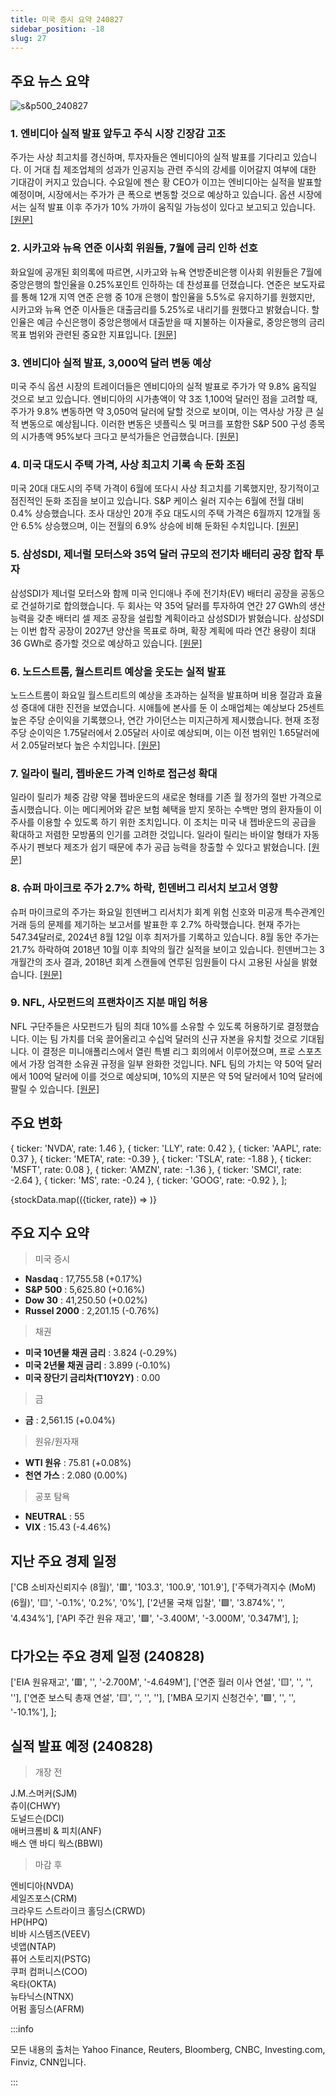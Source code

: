 ```yaml
---
title: 미국 증시 요약 240827
sidebar_position: -18
slug: 27
---
```


## 주요 뉴스 요약

![s&p500_240827](/map/240827.png)

### 1. **엔비디아 실적 발표 앞두고 주식 시장 긴장감 고조**

주가는 사상 최고치를 경신하며, 투자자들은 엔비디아의 실적 발표를 기다리고 있습니다. 이 거대 칩 제조업체의 성과가 인공지능 관련 주식의 강세를 이어갈지 여부에 대한 기대감이 커지고 있습니다. 수요일에 젠슨 황 CEO가 이끄는 엔비디아는 실적을 발표할 예정이며, 시장에서는 주가가 큰 폭으로 변동할 것으로 예상하고 있습니다. 옵션 시장에서는 실적 발표 이후 주가가 10% 가까이 움직일 가능성이 있다고 보고되고 있습니다. [[원문]](https://www.bloomberg.com/news/articles/2024-08-26/stock-market-today-dow-s-p-live-updates?embedded-checkout=true)

### 2. **시카고와 뉴욕 연준 이사회 위원들, 7월에 금리 인하 선호**

화요일에 공개된 회의록에 따르면, 시카고와 뉴욕 연방준비은행 이사회 위원들은 7월에 중앙은행의 할인율을 0.25%포인트 인하하는 데 찬성표를 던졌습니다. 연준은 보도자료를 통해 12개 지역 연준 은행 중 10개 은행이 할인율을 5.5%로 유지하기를 원했지만, 시카고와 뉴욕 연준 이사들은 대출금리를 5.25%로 내리기를 원했다고 밝혔습니다. 할인율은 예금 수신은행이 중앙은행에서 대출받을 때 지불하는 이자율로, 중앙은행의 금리 목표 범위와 관련된 중요한 지표입니다. [[원문]](https://www.reuters.com/markets/rates-bonds/chicago-ny-fed-directors-favored-discount-rate-cut-july-2024-08-27/)

### 3. **엔비디아 실적 발표, 3,000억 달러 변동 예상**

미국 주식 옵션 시장의 트레이더들은 엔비디아의 실적 발표로 주가가 약 9.8% 움직일 것으로 보고 있습니다. 엔비디아의 시가총액이 약 3조 1,100억 달러인 점을 고려할 때, 주가가 9.8% 변동하면 약 3,050억 달러에 달할 것으로 보이며, 이는 역사상 가장 큰 실적 변동으로 예상됩니다. 이러한 변동은 넷플릭스 및 머크를 포함한 S&P 500 구성 종목의 시가총액 95%보다 크다고 분석가들은 언급했습니다. [[원문]](https://www.reuters.com/technology/nvidia-results-could-spur-record-300-billion-swing-shares-options-show-2024-08-27/)

### 4. **미국 대도시 주택 가격, 사상 최고치 기록 속 둔화 조짐**

미국 20대 대도시의 주택 가격이 6월에 또다시 사상 최고치를 기록했지만, 장기적이고 점진적인 둔화 조짐을 보이고 있습니다. S&P 케이스 쉴러 지수는 6월에 전월 대비 0.4% 상승했습니다. 조사 대상인 20개 주요 대도시의 주택 가격은 6월까지 12개월 동안 6.5% 상승했으며, 이는 전월의 6.9% 상승에 비해 둔화된 수치입니다. [[원문]](https://www.marketwatch.com/story/home-prices-reach-new-record-high-in-june-case-shiller-says-3da64745?mod=home-page)

### 5. **삼성SDI, 제너럴 모터스와 35억 달러 규모의 전기차 배터리 공장 합작 투자**

삼성SDI가 제너럴 모터스와 함께 미국 인디애나 주에 전기차(EV) 배터리 공장을 공동으로 건설하기로 합의했습니다. 두 회사는 약 35억 달러를 투자하여 연간 27 GWh의 생산 능력을 갖춘 배터리 셀 제조 공장을 설립할 계획이라고 삼성SDI가 밝혔습니다. 삼성SDI는 이번 합작 공장이 2027년 양산을 목표로 하며, 확장 계획에 따라 연간 용량이 최대 36 GWh로 증가할 것으로 예상하고 있습니다. [[원문]](https://finance.yahoo.com/news/samsung-sdi-signs-deal-gm-224248595.html)

### 6. **노드스트롬, 월스트리트 예상을 웃도는 실적 발표**

노드스트롬이 화요일 월스트리트의 예상을 초과하는 실적을 발표하며 비용 절감과 효율성 증대에 대한 진전을 보였습니다. 시애틀에 본사를 둔 이 소매업체는 예상보다 25센트 높은 주당 순이익을 기록했으나, 연간 가이던스는 미지근하게 제시했습니다. 현재 조정 주당 순이익은 1.75달러에서 2.05달러 사이로 예상되며, 이는 이전 범위인 1.65달러에서 2.05달러보다 높은 수치입니다. [[원문]](https://www.cnbc.com/2024/08/27/nordstrom-jwn-earnings-q2-2024.html)

### 7. **일라이 릴리, 젭바운드 가격 인하로 접근성 확대**

일라이 릴리가 체중 감량 약물 젭바운드의 새로운 형태를 기존 월 정가의 절반 가격으로 출시했습니다. 이는 메디케어와 같은 보험 혜택을 받지 못하는 수백만 명의 환자들이 이 주사를 이용할 수 있도록 하기 위한 조치입니다. 이 조치는 미국 내 젭바운드의 공급을 확대하고 저렴한 모방품의 인기를 고려한 것입니다. 일라이 릴리는 바이알 형태가 자동 주사기 펜보다 제조가 쉽기 때문에 추가 공급 능력을 창출할 수 있다고 밝혔습니다. [[원문]](https://www.cnbc.com/2024/08/27/zepbound-eli-lilly-releases-new-cheaper-form-of-weight-loss-drug.html)

### 8. **슈퍼 마이크로 주가 2.7% 하락, 힌덴버그 리서치 보고서 영향**

슈퍼 마이크로의 주가는 화요일 힌덴버그 리서치가 회계 위험 신호와 미공개 특수관계인 거래 등의 문제를 제기하는 보고서를 발표한 후 2.7% 하락했습니다. 현재 주가는 547.34달러로, 2024년 8월 12일 이후 최저가를 기록하고 있습니다. 8월 동안 주가는 21.7% 하락하여 2018년 10월 이후 최악의 월간 실적을 보이고 있습니다. 힌덴버그는 3개월간의 조사 결과, 2018년 회계 스캔들에 연루된 임원들이 다시 고용된 사실을 밝혔습니다. [[원문]](https://www.marketwatch.com/story/super-micros-stock-tumbles-after-short-seller-hindenburg-alleges-accounting-red-flags-in-new-report-0002c8be?mod=home-page)

### 9. **NFL, 사모펀드의 프랜차이즈 지분 매입 허용**

NFL 구단주들은 사모펀드가 팀의 최대 10%를 소유할 수 있도록 허용하기로 결정했습니다. 이는 팀 가치를 더욱 끌어올리고 수십억 달러의 신규 자본을 유치할 것으로 기대됩니다. 이 결정은 미니애폴리스에서 열린 특별 리그 회의에서 이루어졌으며, 프로 스포츠에서 가장 엄격한 소유권 규정을 일부 완화한 것입니다. NFL 팀의 가치는 약 50억 달러에서 100억 달러에 이를 것으로 예상되며, 10%의 지분은 약 5억 달러에서 10억 달러에 팔릴 수 있습니다. [[원문]](https://finance.yahoo.com/news/nfl-owners-set-vote-letting-132028371.html)

## 주요 변화

  { ticker: 'NVDA', rate: 1.46 },
  { ticker: 'LLY', rate: 0.42 },
  { ticker: 'AAPL', rate: 0.37 },
  { ticker: 'META', rate: -0.39 },
  { ticker: 'TSLA', rate: -1.88 },
  { ticker: 'MSFT', rate: 0.08 },
  { ticker: 'AMZN', rate: -1.36 },
  { ticker: 'SMCI', rate: -2.64 },
  { ticker: 'MS', rate: -0.24 },
  { ticker: 'GOOG', rate: -0.92 },
];

{stockData.map(({ticker, rate}) => <StockCardMini key={ticker} ticker={ticker} rate={rate}></StockCardMini>)}

## 주요 지수 요약

> 미국 증시

- **Nasdaq** : 17,755.58 (+0.17%)
- **S&P 500** : 5,625.80 (+0.16%)
- **Dow 30** : 41,250.50 (+0.02%)
- **Russel 2000** : 2,201.15 (-0.76%)

> 채권

- **미국 10년물 채권 금리** : 3.824 (-0.29%)
- **미국 2년물 채권 금리** : 3.899 (-0.10%)
- **미국 장단기 금리차(T10Y2Y)** : 0.00

> 금

- **금** : 2,561.15 (+0.04%)

> 원유/원자재

- **WTI 원유** : 75.81 (+0.08%)
- **천연 가스** : 2.080 (0.00%)

> 공포 탐욕

- **NEUTRAL** : 55
- **VIX** : 15.43 (-4.46%)

## 지난 주요 경제 일정

  ['CB 소비자신뢰지수 (8월)', '🟥', '103.3', '100.9', '101.9'],
  ['주택가격지수 (MoM) (6월)', '🟨', '-0.1%', '0.2%', '0%'],
  ['2년물 국채 입찰', '🟩', '3.874%', '', '4.434%'],
  ['API 주간 원유 재고', '🟩', '-3.400M', '-3.000M', '0.347M'],
];

<EconomicCalendar data={eventsData} />

## 다가오는 주요 경제 일정 (240828)

  ['EIA 원유재고', '🟥', '', '-2.700M', '-4.649M'],
  ['연준 월러 이사 연설', '🟨', '', '', ''],
  ['연준 보스틱 총재 연설', '🟨', '', '', ''],
  ['MBA 모기지 신청건수', '🟩', '', '', '-10.1%'],
];

<EconomicCalendar data={nextEventsData} />

## 실적 발표 예정 (240828)

> 개장 전

J.M.스머커(SJM)  
츄이(CHWY)  
도널드슨(DCI)  
애버크롬비 & 피치(ANF)  
배스 앤 바디 웍스(BBWI)

> 마감 후

엔비디아(NVDA)  
세일즈포스(CRM)  
크라우드 스트라이크 홀딩스(CRWD)  
HP(HPQ)  
비바 시스템즈(VEEV)  
넷앱(NTAP)  
퓨어 스토리지(PSTG)  
쿠퍼 컴퍼니스(COO)  
옥타(OKTA)  
뉴타닉스(NTNX)  
어펌 홀딩스(AFRM)

:::info

모든 내용의 출처는 Yahoo Finance, Reuters, Bloomberg, CNBC, Investing.com, Finviz, CNN입니다.

:::
